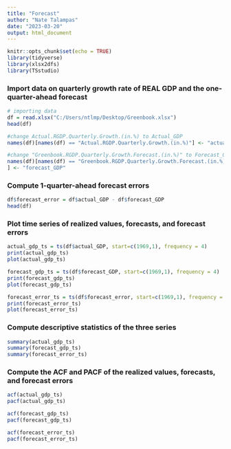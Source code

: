 ---
title: "Forecast"
author: "Nate Talampas"
date: "2023-03-20"
output: html_document
---

```{r setup, include=FALSE}
knitr::opts_chunk$set(echo = TRUE)
library(tidyverse)
library(xlsx2dfs)
library(TSstudio)
```


###	Import data on quarterly growth rate of REAL GDP and the one-quarter-ahead forecast
```{r}
# importing data
df = read.xlsx("C:/Users/ntlmp/Desktop/Greenbook.xlsx")
head(df)
```
```{r}
#change Actual.RGDP.Quarterly.Growth.(in.%) to Actual_GDP
names(df)[names(df) == "Actual.RGDP.Quarterly.Growth.(in.%)"] <- "actual_GDP"

#change "Greenbook.RGDP.Quarterly.Growth.Forecast.(in.%)" to Forecast_GDP
names(df)[names(df) == "Greenbook.RGDP.Quarterly.Growth.Forecast.(in.%)"
] <- "forecast_GDP"
```


###	Compute 1-quarter-ahead forecast errors
```{r}
df$forecast_error = df$actual_GDP - df$forecast_GDP
head(df)
```

###	Plot time series of realized values, forecasts, and forecast errors
```{r}
actual_gdp_ts = ts(df$actual_GDP, start=c(1969,1), frequency = 4)
print(actual_gdp_ts)
plot(actual_gdp_ts)
```
```{r}
forecast_gdp_ts = ts(df$forecast_GDP, start=c(1969,1), frequency = 4)
print(forecast_gdp_ts)
plot(forecast_gdp_ts)
```

```{r}
forecast_error_ts = ts(df$forecast_error, start=c(1969,1), frequency = 4)
print(forecast_error_ts)
plot(forecast_error_ts)
```

###	Compute descriptive statistics of the three series
```{r}
summary(actual_gdp_ts)
summary(forecast_gdp_ts)
summary(forecast_error_ts)
```

###	Compute the ACF and PACF of the realized values, forecasts, and forecast errors
```{r}
acf(actual_gdp_ts)
pacf(actual_gdp_ts)
```
```{r}
acf(forecast_gdp_ts)
pacf(forecast_gdp_ts)
```
```{r}
acf(forecast_error_ts)
pacf(forecast_error_ts)
```

